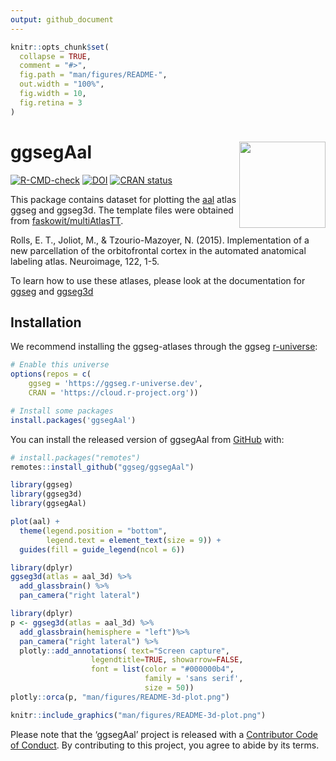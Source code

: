 ```yaml
---
output: github_document
---
```


<!-- README.md is generated from README.Rmd. Please edit that file -->

```r
knitr::opts_chunk$set(
  collapse = TRUE,
  comment = "#>",
  fig.path = "man/figures/README-",
  out.width = "100%",
  fig.width = 10, 
  fig.retina = 3
)
```

# ggsegAal <img src='man/figures/logo.png' align="right" height="138.5" />

<!-- badges: start -->
[![R-CMD-check](https://github.com/ggseg/ggsegAal/workflows/R-CMD-check/badge.svg)](https://github.com/ggseg/ggsegAal/actions)
[![DOI](https://zenodo.org/badge/417464916.svg)](https://zenodo.org/badge/latestdoi/417464916)
[![CRAN status](https://www.r-pkg.org/badges/version/ggsegAal)](https://CRAN.R-project.org/package=ggsegAal)
<!-- badges: end -->

This package contains dataset for plotting the [aal](https://www.sciencedirect.com/science/article/abs/pii/S1053811915006953?via%3Dihub) atlas ggseg and ggseg3d. The template files were obtained from [faskowit/multiAtlasTT](https://github.com/faskowit/multiAtlasTT).

Rolls, E. T., Joliot, M., & Tzourio-Mazoyer, N. (2015). Implementation of a new parcellation of the orbitofrontal cortex in the automated anatomical labeling atlas. Neuroimage, 122, 1-5.

To learn how to use these atlases, please look at the documentation for [ggseg](https://ggseg.github.io/ggseg/) and [ggseg3d](https://ggseg.github.io/ggseg3d)

## Installation

We recommend installing the ggseg-atlases through the ggseg [r-universe](https://ggseg.r-universe.dev/ui#builds):

```r
# Enable this universe
options(repos = c(
    ggseg = 'https://ggseg.r-universe.dev',
    CRAN = 'https://cloud.r-project.org'))

# Install some packages
install.packages('ggsegAal')
```

You can install the released version of ggsegAal from [GitHub](https://github.com/) with:

``` r
# install.packages("remotes")
remotes::install_github("ggseg/ggsegAal")
```

```r
library(ggseg)
library(ggseg3d)
library(ggsegAal)

plot(aal) +
  theme(legend.position = "bottom", 
        legend.text = element_text(size = 9)) +
  guides(fill = guide_legend(ncol = 6))

```

```r
library(dplyr)
ggseg3d(atlas = aal_3d) %>% 
  add_glassbrain() %>% 
  pan_camera("right lateral")
```

```r
library(dplyr)
p <- ggseg3d(atlas = aal_3d) %>%
  add_glassbrain(hemisphere = "left")%>%
  pan_camera("right lateral") %>%
  plotly::add_annotations( text="Screen capture",
                  legendtitle=TRUE, showarrow=FALSE,
                  font = list(color = "#000000b4",
                              family = 'sans serif',
                              size = 50))
plotly::orca(p, "man/figures/README-3d-plot.png")
```

```r
knitr::include_graphics("man/figures/README-3d-plot.png")
```

Please note that the 'ggsegAal' project is released with a
[Contributor Code of Conduct](CODE_OF_CONDUCT.md).
By contributing to this project, you agree to abide by its terms.
